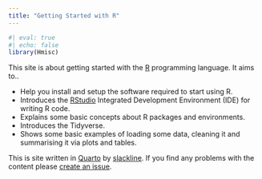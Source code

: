 ```yaml
---
title: "Getting Started with R"
---
```


```r
#| eval: true
#| echo: false
library(Hmisc)
```
This site is about getting started with the [R](https://www.r-project.org) programming language. It aims to..

+ Help you install and setup the software required to start using R.
+ Introduces the [RStudio](https://posit.co/downloads/) Integrated Development Environment (IDE) for writing R code.
+ Explains some basic concepts about R packages and environments.
+ Introduces the Tidyverse.
+ Shows some basic examples of loading some data, cleaning it and summarising it via plots and tables.

This is site written in [Quarto](https://quarto.org) by [slackline](https://github.com/slackline). If you find any
problems with the content please [create an issue](https://github.com/slackline/getting-started-with-r/issues).
